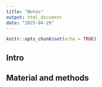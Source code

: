 ```yaml
---
title: "Notes"
output: html_document
date: "2025-04-29"
---
```


```r
knitr::opts_chunk$set(echo = TRUE)
```

## Intro


## Material and methods

